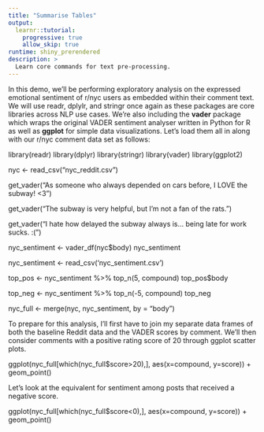 ```yaml
---
title: "Summarise Tables"
output: 
  learnr::tutorial:
    progressive: true
    allow_skip: true
runtime: shiny_prerendered
description: >
  Learn core commands for text pre-processing.
---
```


In this demo, we'll be performing exploratory analysis on the expressed emotional 
sentiment of r/nyc users as embedded within their comment text. We will use readr, 
dplylr, and stringr once again as these packages are core libraries
across NLP use cases. We're also including the **vader** package which wraps the original 
VADER sentiment analyser written in Python for R as well as **ggplot** for simple
data visualizations. Let's load them all in along with our r/nyc comment data set as follows: 

library(readr)
library(dplyr)
library(stringr)
library(vader)
library(ggplot2)

nyc <- read_csv("nyc_reddit.csv")

get_vader("As someone who always depended on cars before, I LOVE the subway! <3")


get_vader("The subway is very helpful, but I'm not a fan of the rats.")

get_vader("I hate how delayed the subway always is… being late for work sucks. :(")

nyc_sentiment <- vader_df(nyc$body)
nyc_sentiment

nyc_sentiment <- read_csv('nyc_sentiment.csv')

top_pos <- nyc_sentiment %>%
    top_n(5, compound)
top_pos$body

top_neg <- nyc_sentiment %>%
    top_n(-5, compound)
top_neg

nyc_full <- merge(nyc, nyc_sentiment, by = "body")

To prepare for this analysis, I’ll first have to join my separate data frames of 
both the baseline Reddit data and the VADER scores by comment. We'll then consider 
comments with a positive rating score of 20 through ggplot scatter plots. 

ggplot(nyc_full[which(nyc_full$score>20),], aes(x=compound, y=score)) + geom_point()

Let's look at the equivalent for sentiment among posts that received a negative score. 


ggplot(nyc_full[which(nyc_full$score<0),], aes(x=compound, y=score)) + geom_point()

